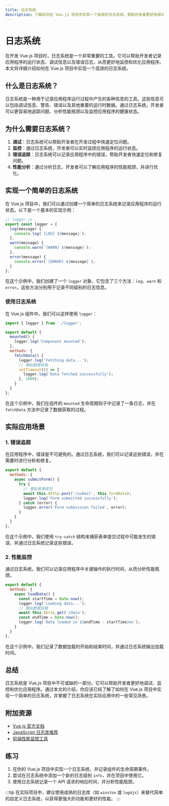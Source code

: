 ```yaml
---
title: 日志系统
description: 了解如何在 Vue.js 项目中实现一个高效的日志系统，帮助开发者更好地调试和监控应用程序。
---
```


# 日志系统

在开发 Vue.js 项目时，日志系统是一个非常重要的工具。它可以帮助开发者记录应用程序的运行状态、调试信息以及错误日志，从而更好地监控和优化应用程序。本文将详细介绍如何在 Vue.js 项目中实现一个高效的日志系统。

## 什么是日志系统？

日志系统是一种用于记录应用程序运行过程中产生的各种信息的工具。这些信息可以包括调试信息、警告、错误以及其他重要的运行时数据。通过日志系统，开发者可以更容易地追踪问题、分析性能瓶颈以及监控应用程序的健康状态。

## 为什么需要日志系统？

1. **调试**：日志系统可以帮助开发者在开发过程中快速定位问题。
2. **监控**：通过日志系统，开发者可以实时监控应用程序的运行状态。
3. **错误追踪**：日志系统可以记录应用程序中的错误，帮助开发者快速定位和修复问题。
4. **性能分析**：通过分析日志，开发者可以了解应用程序的性能瓶颈，并进行优化。

## 实现一个简单的日志系统

在 Vue.js 项目中，我们可以通过创建一个简单的日志系统来记录应用程序的运行状态。以下是一个基本的实现示例：

```javascript
// logger.js
export const logger = {
  log(message) {
    console.log(`[LOG] ${message}`);
  },
  warn(message) {
    console.warn(`[WARN] ${message}`);
  },
  error(message) {
    console.error(`[ERROR] ${message}`);
  }
};
```

在这个示例中，我们创建了一个 `logger` 对象，它包含了三个方法：`log`、`warn` 和 `error`。这些方法分别用于记录不同级别的日志信息。

### 使用日志系统

在 Vue.js 组件中，我们可以这样使用 `logger`：

```javascript
import { logger } from './logger';

export default {
  mounted() {
    logger.log('Component mounted');
  },
  methods: {
    fetchData() {
      logger.log('Fetching data...');
      // 模拟数据获取
      setTimeout(() => {
        logger.log('Data fetched successfully');
      }, 1000);
    }
  }
};
```

在这个示例中，我们在组件的 `mounted` 生命周期钩子中记录了一条日志，并在 `fetchData` 方法中记录了数据获取的过程。

## 实际应用场景

### 1. 错误追踪

在应用程序中，错误是不可避免的。通过日志系统，我们可以记录这些错误，并在需要时进行分析和修复。

```javascript
export default {
  methods: {
    async submitForm() {
      try {
        // 模拟表单提交
        await this.$http.post('/submit', this.formData);
        logger.log('Form submitted successfully');
      } catch (error) {
        logger.error('Form submission failed', error);
      }
    }
  }
};
```

在这个示例中，我们使用 `try-catch` 结构来捕获表单提交过程中可能发生的错误，并通过日志系统记录这些错误。

### 2. 性能监控

通过日志系统，我们可以记录应用程序中关键操作的执行时间，从而分析性能瓶颈。

```javascript
export default {
  methods: {
    async loadData() {
      const startTime = Date.now();
      logger.log('Loading data...');
      // 模拟数据加载
      await this.$http.get('/data');
      const endTime = Date.now();
      logger.log(`Data loaded in ${endTime - startTime}ms`);
    }
  }
};
```

在这个示例中，我们记录了数据加载的开始和结束时间，并通过日志系统输出加载时间。

## 总结

日志系统是 Vue.js 项目中不可或缺的一部分。它可以帮助开发者更好地调试、监控和优化应用程序。通过本文的介绍，你应该已经了解了如何在 Vue.js 项目中实现一个简单的日志系统，并掌握了日志系统在实际应用中的一些常见场景。

## 附加资源

- [Vue.js 官方文档](https://vuejs.org/)
- [JavaScript 日志库推荐](https://github.com/winstonjs/winston)
- [前端性能监控工具](https://github.com/GoogleChrome/lighthouse)

## 练习

1. 在你的 Vue.js 项目中实现一个日志系统，并记录组件的生命周期事件。
2. 尝试在日志系统中添加一个新的日志级别 `info`，并在项目中使用它。
3. 使用日志系统记录一个 API 请求的响应时间，并分析性能瓶颈。

:::tip
在实际项目中，建议使用成熟的日志库（如 `winston` 或 `log4js`）来替代简单的自定义日志系统，以获得更强大的功能和更好的性能。
:::